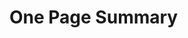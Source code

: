 # One Page Summary{-}


\begin{itemize}

\item This assessment for `r spp` in Oregon waters incorporates a wide range of data sources: removals from two commercial and two recreational fleets; three fishery-dependent indices of abundance, three fishery-independent indices of abundance, length and conditional age-at-length composition data for several fisheries and surveys; information on weight-at-length, maturity-at-length, and fecundity-at-length; information on natural mortality and the steepness of the Beverton-Holt stock-recruitment relationship; and estimates of ageing error.

\item The addition of a new coastwide acoustic-visual survey (conducted in 2021) was incorporated into the base model to provide direct information on overall population scale and to anchor related information on scale from earlier (2005-2013) tagging data.   

\item `r spp` off the U.S. west coast appear to have complex sex-specific growth and mortality dynamics that are captured in this assessment through sex-specific parameterizations. In particular, observations of older females are lacking in the available data and is addressed by allowing for higher female natural mortality.

\item The model was highly sensitive to model specifications for acoustic-visual (AV) survey catchability and recruitment. The base model fixed AV survey catchability at a reasonable value (1.0) given the survey design and `r spp` biology. Reconciling the signal in the
biological data (which suggests a lower population size and status) versus the AV and tag surveys (which suggest high stock sizes and status) is a major uncertainty.

\item Parameters that were estimated in the reference model include male and female $L_{\infty}$ and $k$, recruitment deviations starting in 1980, equilibrium recruitment ($lnR_0$), and extra survey variance.  Length-based selectivity parameters in the final reference model were fixed to values previously estimated (i.e., pre-STAR panel reference model) and the length composition data was replaced with marginal age composition data to lessen the effect the lengths were having on the assessment.

\item The estimated spawning output at the beginning of 2023 was `r ssb_curr` million of eggs (meggs; ~95 percent asymptotic intervals: `r ssb_curr_low` to `r ssb_curr_hi` meggs), which when compared to unfished spawning output (`r ssb0` meggs) gives a relative stock status level of `r round(100*depl_curr,0)` percent (approximate 95 percent asymptotic intervals: `r round(100*depl_curr_low,0)` to `r round(100*depl_curr_hi,0)` percent).  Currently the stock is estimated above the management target of $SO_{40\%}$ in 2023 and is estimated to have remained above the target since 2014.

\item  Fishing intensity (1 - SPR) has fluctuated around the estimated SPR rate fishing intensity target of 0.50 (1 - $\text{SPR}_{50\%}$) since 1980. The spawning output equivalent to 40 percent of the unfished spawning output ($\text{SO}_{40\%}$) calculated using the SPR target ($\text{SPR}_{50\%}$) was `r format(model$derived_quants[model$derived_quants$Label == 'SSB_SPR', 'Value'], digits = 4, scientific = FALSE, big.mark = ',')` meggs. The `r spp` population in Oregon at the start of 2023 is estimated to be 1.08 times (above) $SO_{40\%}$, and fishing intensity during 2022 is estimated to be 1.18 times (above) the fishing intensity rate of $\text{SPR}_{50\%}$. Sustainable total yield, landings plus discards, using $\text{SPR}_{50\%}$ is estimated at `r format(model$derived_quants[model$derived_quants$Label == 'Dead_Catch_SPR', 'Value'], digits = 3, scientific = FALSE, big.mark = ',')` mt.   

\end{itemize}

\newpage